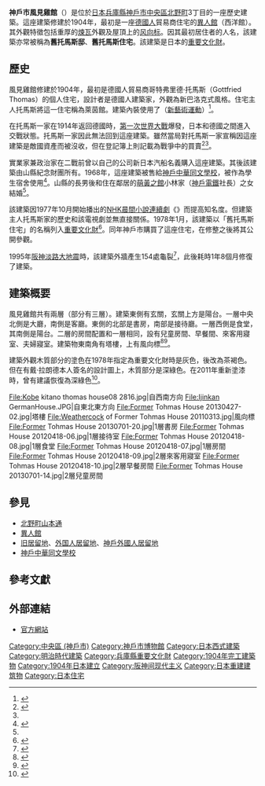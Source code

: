 {{Infobox building
|name               = 風見雞館
|native_name        = 風見鶏の館
|native_name_lang   = ja
|image              = Kobe City Thomas House.jpg
|image_size         = 250px
|caption            = 風見雞館
|location           = 〒565-0826<br>{{JPN}}[[兵庫縣|兵庫縣]][[神戶市|神戶市]][[中央區_(神戶市)|中央區]]北野町3-13-3 
|coordinates    = {{coord|34|42|05.09|N|135|11|22.15|E|region:JP_type:landmark|display=title}}
|start_date         = 
|completion_date    = 1904年
|opening            = 
|building_type      = 
|antenna_spire      =
|roof               = 
|top_floor          = 
|floor_count        = 
|elevator_count     = 
|cost               = 
|floor_area         = 217.80平方米
|architect          = {{link-ja|蓋歐爾格·戴·拉朗德|ゲオルグ・デ・ラランデ}}<ref name="Hirose2012">{{cite book|author={{lang|ja|広瀬毅彦}}|script-title=ja:『既視感(デジャヴ)の街へ ロイヤルアーキテクト ゲオログ・デラランデ新発見作品集 没後百周年記念』 |year=2012 |publisher={{lang|ja|ウインターワークス}} |location= |isbn=9783864682377|language=ja}}</ref>{{rp|17-18}}
|structural_engineer= 
|main_contractor    = 
|developer          = 
|owner              = 
|management         = 
|references         = 
}}
'''神戶市風見雞館'''（{{jpn|j=神戸市風見鶏の館|hg=こうべしかざみどりのやかた|rm=Kōbeshi Kazamidori no Yakata|f=y}}）是位於[[日本|日本]][[兵庫縣|兵庫縣]][[神戶市|神戶市]][[中央區_(神戶市)|中央區]][[北野町_(神戶市)|北野町]]3丁目的一座歷史建築。這座建築修建於1904年，最初是一座[[德國人|德國人]]貿易商住宅的[[異人館|異人館]]（西洋館）。其外觀特徵包括重厚的[[煉瓦|煉瓦]]外觀及屋頂上的[[风向标|风向标]]。因其最初居住者的人名，該建築亦常被稱為'''舊托馬斯邸'''、'''舊托馬斯住宅'''。該建築是日本的[[重要文化財|重要文化財]]。

== 歷史 ==
風見雞館修建於1904年，最初是德國人貿易商哥特弗里德·托馬斯（Gottfried Thomas）的個人住宅，設計者是德國人建築家{{link-ja|蓋歐爾格·戴·拉朗德|ゲオルグ・デ・ラランデ}}，外觀為新巴洛克式風格。住宅主人托馬斯將這一住宅稱為萊茵館。建築內裝使用了{{link-en|青春風格|Jugendstil}}（[[新藝術運動|新藝術運動]]）<ref>{{cite web |url=https://tabi-mag.jp/hg0160/ |script-title=ja:風見鶏の館（旧トーマス住宅） |accessdate=2022-03-16 |publisher={{lang|ja|ニッポン旅マガジン}} |language=ja |archive-date=2021-10-13 |archive-url=https://web.archive.org/web/20211013211618/https://tabi-mag.jp/hg0160/ |dead-url=no }}</ref>。

在托馬斯一家在1914年返回德國時，[[第一次世界大戰|第一次世界大戰]]爆發，日本和德國之間進入交戰狀態。托馬斯一家因此無法回到這座建築。雖然當局對托馬斯一家宣稱因這座建築是敵國資產而被沒收，但在登記簿上則記載為戰爭中的買賣<ref name="Hirose2009">{{cite book|author={{lang|ja|広瀬毅彦}}|script-title=ja:風見鶏 謎解きの旅 |year=2009 |publisher={{lang|ja|神戸新聞総合出版センター}} |location= |isbn=9784343005328|language=ja}}</ref>{{rp|122-125}}<ref name="Hirose2009"></ref>{{rp|206-207}}。

實業家兼政治家{{link-en|山縣勝見|山縣勝見}}在二戰前曾以自己的公司新日本汽船名義購入這座建築。其後該建築由山縣紀念財團所有。1968年，這座建築被售給[[神戶中華同文學校|神戶中華同文學校]]，被作為學生宿舍使用<ref name=shikai102>{{cite web |url=http://www.ymf.or.jp/wp-content/uploads/6.pdf |script-title=ja:連載『四海茫々』（102）異人館と親子2代 |accessdate=2014-05-16 |publisher={{lang|ja|日刊海事プレス}} |language=ja |archive-date=2021-07-09 |archive-url=https://web.archive.org/web/20210709042818/https://www.ymf.or.jp/wp-content/uploads/6.pdf |dead-url=no }}</ref>。山縣的長男後和住在鄰居的[[萌黃之館|萌黃之館]]小林家（[[神戶電鐵|神戶電鐵]]社長）之女結婚<ref name=shikai102/>。

該建築因1977年10月開始播出的[[日本放送協會|NHK]][[晨間小說連續劇|晨間小說連續劇]]《{{link-ja|風見鶏 (電視劇)|風見鶏 (テレビドラマ)|風見鶏}}》而提高知名度。但建築主人托馬斯家的歷史和該電視劇並無直接關係。1978年1月，該建築以「舊托馬斯住宅」的名稱列入[[重要文化財|重要文化財]]<ref>{{cite web |url=https://www.feel-kobe.jp/facilities/0000000032/ |script-title=ja:風見鶏の館 |accessdate=2022-03-16 |publisher={{lang|ja|神戸観光局}} |language=ja |archive-date=2022-03-16 |archive-url=https://web.archive.org/web/20220316142826/https://www.feel-kobe.jp/facilities/0000000032/ |dead-url=no }}</ref>。同年神戶市購買了這座住宅，在修整之後將其公開參觀。

1995年[[阪神淡路大地震|阪神淡路大地震]]時，該建築外牆產生154處龜裂<ref>{{cite web |url=https://www.kobe-kazamidori.com/kazamidori/floor/earthquake/ |script-title=ja:阪神・淡路大震災の被害 |accessdate=2022-03-16 |publisher={{lang|ja|風見鶏の館}} |language=ja |archive-date=2016-10-30 |archive-url=https://web.archive.org/web/20161030163537/http://www.kobe-kazamidori.com/kazamidori/floor/earthquake/ |dead-url=no }}</ref>，此後耗時1年8個月修復了建築。

== 建築概要 == 
風見雞館共有兩層（部分有三層）。建築東側有玄關，玄關上方是陽台。一層中央北側是大廳，南側是客廳。東側的北部是書房，南部是接待廳。一層西側是食堂，其南側是陽台。二層的房間配置和一層相同，設有兒童房間、早餐間、來客用寢室、夫婦寢室。建築物東南角有塔樓，上有風向標<ref name="bunkazai">{{cite book|author={{lang|ja|重要文化財編纂委員会}}|script-title=ja:新指定重要文化財 解説版 |year=1982 |publisher={{lang|ja|毎日新聞社}} |location= |isbn=|language=ja}}</ref>{{rp|173-174}}<ref name="fukuda">{{cite book|author={{lang|ja|福田晴虔}}|script-title=ja:日本の民家 第8巻 洋館|year=1981 |publisher={{lang|ja|学習研究社}} |location= |isbn=|language=ja}}</ref>{{rp|186-187}}。

建築外觀木質部分的塗色在1978年指定為重要文化財時是灰色，後改為茶褐色。但在有戴·拉朗德本人簽名的設計圖上，木質部分是深綠色。在2011年重新塗漆時，曾有建議恢復為深綠色<ref>{{cite news |author= |last= |first= |date=2011-02-20 |title={{lang|ja|風見鶏の館　元は何色？　芦屋の研究者「設計図通り緑に復元を」ｖｓ神戸市「完成当時は茶色と判断」}} |url= |newspaper={{lang|ja|神戸新聞}} |location=兵庫縣 |access-date= }}</ref>。

<gallery>
File:Kobe kitano thomas house08 2816.jpg|自西南方向
File:Ijinkan GermanHouse.JPG|自東北東方向
File:Former Tohmas House 20130427-02.jpg|塔樓
File:Weathercock of Former Tohmas House 20110313.jpg|風向標
File:Former Tohmas House 20130701-20.jpg|1層書房
File:Former Tohmas House 20120418-06.jpg|1層接待室
File:Former Tohmas House 20120418-08.jpg|1層食堂
File:Former Tohmas House 20120418-07.jpg|1層房間
File:Former Tohmas House 20120418-09.jpg|2層來客用寢室
File:Former Tohmas House 20120418-10.jpg|2層早餐房間
File:Former Tohmas House 20130701-14.jpg|2層兒童房間
</gallery>

== 參見 ==
*[[北野町山本通|北野町山本通]]
*[[異人館|異人館]]
*[[旧居留地|旧居留地]]、[[外国人居留地|外国人居留地]]、[[神戶外國人居留地|神戶外國人居留地]]
*[[神戶中華同文學校|神戶中華同文學校]]

== 參考文獻 ==
{{Reflist}}

== 外部連結 ==
{{Commons|Category:Thomas house, Kobe}} 
* [http://www.kobe-kazamidori.com/kazamidori/ 官方網站]

[[Category:中央區_(神戶市)|Category:中央區 (神戶市)]]
[[Category:神戶市博物館|Category:神戶市博物館]]
[[Category:日本西式建築|Category:日本西式建築]]
[[Category:明治時代建築|Category:明治時代建築]]
[[Category:兵庫縣重要文化財|Category:兵庫縣重要文化財]]
[[Category:1904年完工建築物|Category:1904年完工建築物]]
[[Category:1904年日本建立|Category:1904年日本建立]]
[[Category:阪神间现代主义|Category:阪神间现代主义]]
[[Category:日本重建建筑物|Category:日本重建建筑物]]
[[Category:日本住宅|Category:日本住宅]]